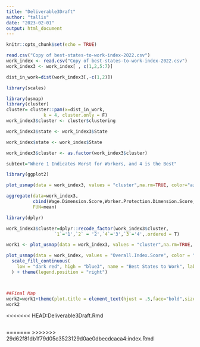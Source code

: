 ```yaml
---
title: "Deliverable3Draft"
author: "tallis"
date: "2023-02-01"
output: html_document
---
```


```r
knitr::opts_chunk$set(echo = TRUE)
```

```r

read.csv("Copy of best-states-to-work-index-2022.csv")
work_index <- read.csv("Copy of best-states-to-work-index-2022.csv")
work_index3 <- work_index[ , c(1,2,5:7)]

dist_in_work=dist(work_index3[,-c(1,2)])
```


```r
library(scales)

library(usmap)
library(cluster)
cluster= cluster::pam(x=dist_in_work,
              k = 4, cluster.only = F)
work_index3$cluster <- cluster$clustering

work_index3$state <- work_index3$State

work_index$state <- work_index$State

work_index3$cluster <- as.factor(work_index3$cluster)

subtext="Where 1 Indicates Worst for Workers, and 4 is the Best"

library(ggplot2)

plot_usmap(data = work_index3, values = "cluster",na.rm=TRUE, color="azure4")+scale_fill_brewer(palette='RdYlBu')+ labs(title = "Best States to Work on a Scale of 1 to 4",subtitle = subtext)+ theme(legend.title=element_blank())
```

```r

aggregate(data=work_index3,
          cbind(Wage.Dimension.Score,Worker.Protection.Dimension.Score,Right.to.Organize.Dimension.Score)~cluster,
          FUN=mean)

library(dplyr)

work_index3$cluster=dplyr::recode_factor(work_index3$cluster, 
                  `1`='1',`2` = '2',`4`='3',`3`='4',.ordered = T)

work1 <- plot_usmap(data = work_index3, values = "cluster",na.rm=TRUE, color="azure4")+ scale_fill_brewer(palette='RdYlBu')+ labs(title = "Best States to Work on a Scale of 1 to 4",subtitle = subtext)+ theme(legend.title=element_blank())

plot_usmap(data = work_index, values = "Overall.Index.Score", color = "azure4") + 
  scale_fill_continuous(
    low = "dark red", high = "blue3", name = "Best States to Work", label = scales::comma
  ) + theme(legend.position = "right")



##Final Map
work2=work1+theme(plot.title = element_text(hjust = .5,face="bold",size = 14),plot.subtitle = element_text(hjust = .5,face="italic"))
work2
```
<<<<<<< HEAD:Deliverable3Draft.Rmd

```r



```
=======
>>>>>>> 29d62f81db1f79d05c3523129d0ae0dbecdcaca4:index.Rmd
